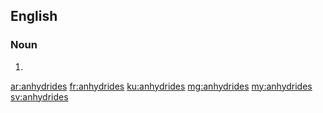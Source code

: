 ==English==

===Noun===
{{head|en}}

# {{plural of|anhydride}}

[[ar:anhydrides]]
[[fr:anhydrides]]
[[ku:anhydrides]]
[[mg:anhydrides]]
[[my:anhydrides]]
[[sv:anhydrides]]